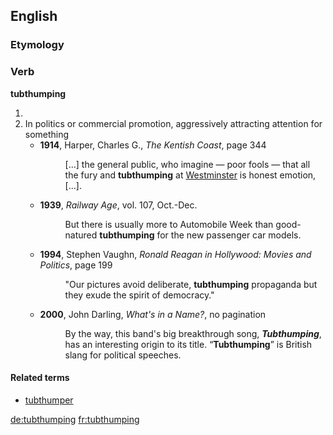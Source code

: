 ==English==

===Etymology===
{{compound|tub|thumping}}

===Verb===
'''tubthumping'''

# {{present participle of|tubthump}}
# In politics or commercial promotion, aggressively attracting attention for something
#* '''1914''', Harper, Charles G., ''The Kentish Coast'', page 344
#*: […] the general public, who imagine — poor fools — that all the fury and '''tubthumping''' at [[Westminster]] is honest emotion, […].
#* '''1939''', ''Railway Age'', vol. 107, Oct.-Dec.
#*: But there is usually more to Automobile Week than good-natured '''tubthumping''' for the new passenger car models.
#* '''1994''', Stephen Vaughn, ''Ronald Reagan in Hollywood: Movies and Politics'', page 199
#*: "Our pictures avoid deliberate, '''tubthumping''' propaganda but they exude the spirit of democracy."
#* '''2000''', John Darling, ''What's in a Name?'', no pagination
#*: By the way, this band's big breakthrough song, '''''Tubthumping''''', has an interesting origin to its title. “'''Tubthumping'''” is British slang for political speeches.

====Related terms====
* [[tubthumper]]

[[de:tubthumping]]
[[fr:tubthumping]]